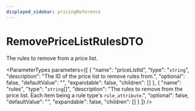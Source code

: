 ```yaml
---
displayed_sidebar: pricingReference
---
```



# RemovePriceListRulesDTO

The rules to remove from a price list.

<ParameterTypes parameters={[
  {
    "name": "priceListId",
    "type": "`string`",
    "description": "The ID of the price list to remove rules from.",
    "optional": false,
    "defaultValue": "",
    "expandable": false,
    "children": []
  },
  {
    "name": "rules",
    "type": "`string`[]",
    "description": "The rules to remove from the price list. Each item being a rule type's `rule_attribute`.",
    "optional": false,
    "defaultValue": "",
    "expandable": false,
    "children": []
  }
]} />
